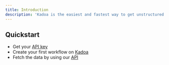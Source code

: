 ```yaml
---
title: Introduction
description: 'Kadoa is the easiest and fastest way to get unstructured data into your applications. Explore our guides, API docs, and examples.'
---
```


## Quickstart

- Get your [API key](https://www.kadoa.com/account)
- Create your first workflow on [Kadoa](https://www.kadoa.com/add)
- Fetch the data by using our [API](/api-reference/introduction)
